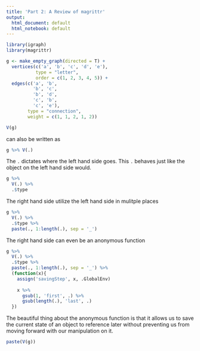 ```yaml
---
title: 'Part 2: A Review of magrittr'
output:
  html_document: default
  html_notebook: default
---
```


```r
library(igraph)
library(magrittr)
```

```r
g <- make_empty_graph(directed = T) +
  vertices(c('a', 'b', 'c', 'd', 'e'),
           type = "letter",
           order = c(1, 2, 3, 4, 5)) +
  edges(c('a', 'b',
          'b', 'c',
          'b', 'd',
          'c', 'b',
          'c', 'e'),
        type = "connection",
        weight = c(1, 1, 2, 1, 2))
```

```r
V(g)
```

can also be written as

```r
g %>% V(.)
```

The `.` dictates where the left hand side goes. This `.` behaves just like the object on the left hand side would.

```r
g %>% 
  V(.) %>% 
  .$type
```

The right hand side utilize the left hand side in mulitple places

```r
g %>% 
  V(.) %>% 
  .$type %>% 
  paste(., 1:length(.), sep = '_')
```

The right hand side can even be an anonymous function

```r
g %>% 
  V(.) %>% 
  .$type %>%
  paste(., 1:length(.), sep = '_') %>% 
  (function(x){
    assign('savingStep', x, .GlobalEnv)
    
    x %>%
      gsub(1, 'first', .) %>%
      gsub(length(.), 'last', .)
  })
```

The beautiful thing about the anonymous function is that it allows us to save the current state of an object to reference later without preventing us from moving forward with our manipulation on it.  

```r
paste(V(g))
```